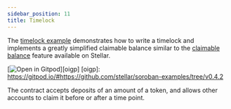```yaml
---
sidebar_position: 11
title: Timelock
---
```


The [timelock example] demonstrates how to write a timelock and implements a greatly simplified claimable balance similar to the [claimable balance] feature available on Stellar.

[![Open in Gitpod](https://gitpod.io/button/open-in-gitpod.svg)][oigp]
[oigp]: https://gitpod.io/#https://github.com/stellar/soroban-examples/tree/v0.4.2

The contract accepts deposits of an amount of a token, and allows other accounts to claim it before or after a time point.

[timelock example]: https://github.com/stellar/soroban-examples/tree/v0.4.2/timelock
[claimable balance]: https://developers.stellar.org/docs/glossary/claimable-balance
